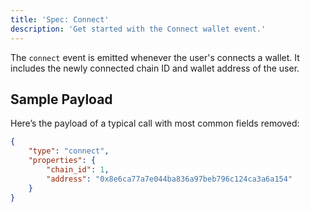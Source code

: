 ```yaml
---
title: 'Spec: Connect'
description: 'Get started with the Connect wallet event.'
---
```


The `connect` event is emitted whenever the user's connects a wallet.
It includes the newly connected chain ID and wallet address of the user.

## Sample Payload

Here’s the payload of a typical call with most common fields removed:

```json
{
    "type": "connect",
    "properties": {
        "chain_id": 1,
        "address": "0x8e6ca77a7e044ba836a97beb796c124ca3a6a154"
    } 
}
```